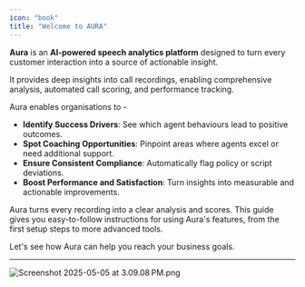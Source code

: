 ```yaml
---
icon: "book"
title: "Welcome to AURA"
---
```


**Aura** is an **AI‑powered speech analytics platform** designed to turn every customer interaction into a source of actionable insight. 

It provides deep insights into call recordings, enabling comprehensive analysis, automated call scoring, and performance tracking. 

Aura enables organisations to - 

- **Identify Success Drivers**: See which agent behaviours lead to positive outcomes. 
- **Spot Coaching Opportunities**: Pinpoint areas where agents excel or need additional support. 
- **Ensure Consistent Compliance**: Automatically flag policy or script deviations. 
- **Boost Performance and Satisfaction**: Turn insights into measurable and actionable improvements. 

Aura turns every recording into a clear analysis and scores. This guide gives you easy-to-follow instructions for using Aura's features, from the first setup steps to more advanced tools.

Let's see how Aura can help you reach your business goals.

---

![Screenshot 2025-05-05 at 3.09.08 PM.png](/Screenshot2025-05-05at3.09.08PM.png)